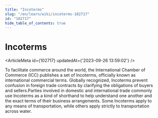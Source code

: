 ```yaml
---
title: "Incoterms"
slug: "/en/learn/wiki/incoterms-102717"
id: "102717"
hide_table_of_contents: true
---
```



# Incoterms

<ArticleMeta id={102717} updatedAt={'2023-09-26 13:59:02'} />
<div className='border-solid border-b border-t-0 my-4 border-[var(--ifm-color-gray-300)]' />

To facilitate commerce around the world, the International Chamber of Commerce (ICC) publishes a set of Incoterms, officially known as international commercial terms. Globally recognized, Incoterms prevent confusion in foreign trade contracts by clarifying the obligations of buyers and sellers.Parties involved in domestic and international trade commonly use Incoterms as a kind of shorthand to help understand one another and the exact terms of their business arrangements. Some Incoterms apply to any means of transportation, while others apply strictly to transportation across water.

